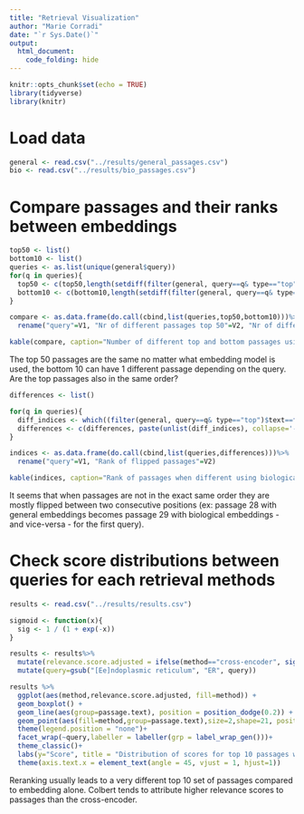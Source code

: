 ```yaml
---
title: "Retrieval Visualization"
author: "Marie Corradi"
date: "`r Sys.Date()`"
output: 
  html_document:
    code_folding: hide
---
```


```r
knitr::opts_chunk$set(echo = TRUE)
library(tidyverse)
library(knitr)
```

# Load data

```r
general <- read.csv("../results/general_passages.csv")
bio <- read.csv("../results/bio_passages.csv")
```

# Compare passages and their ranks between embeddings

```r
top50 <- list()
bottom10 <- list()
queries <- as.list(unique(general$query))
for(q in queries){
  top50 <- c(top50,length(setdiff(filter(general, query==q& type=="top")$text,filter(bio, query==q& type=="top")$text)))
  bottom10 <- c(bottom10,length(setdiff(filter(general, query==q& type=="bottom")$text,filter(bio, query==q& type=="bottom")$text)))
}

compare <- as.data.frame(do.call(cbind,list(queries,top50,bottom10)))%>%
  rename("query"=V1, "Nr of different passages top 50"=V2, "Nr of different passages bottom10"=V3)

kable(compare, caption="Number of different top and bottom passages using biological or general embeddings")
```

The top 50 passages are the same no matter what embedding model is used, the bottom 10 can have 1 different passage depending on the query.
Are the top passages also in the same order?

```r

differences <- list()

for(q in queries){
  diff_indices <- which((filter(general, query==q& type=="top")$text==filter(bio, query==q& type=="top")$text)==F)
  differences <- c(differences, paste(unlist(diff_indices), collapse='-'))
}

indices <- as.data.frame(do.call(cbind,list(queries,differences)))%>%
  rename("query"=V1, "Rank of flipped passages"=V2)

kable(indices, caption="Rank of passages when different using biological or general embeddings")
```

It seems that when passages are not in the exact same order they are mostly flipped between two consecutive positions (ex: passage 28 with general embeddings becomes passage 29 with biological embeddings - and vice-versa - for the first query).


# Check score distributions between queries for each retrieval methods

```r
results <- read.csv("../results/results.csv")

sigmoid <- function(x){
  sig <- 1 / (1 + exp(-x))
}

results <- results%>%
  mutate(relevance.score.adjusted = ifelse(method=="cross-encoder", sigmoid(relevance.score), relevance.score))%>%
  mutate(query=gsub("[Ee]ndoplasmic reticulum", "ER", query))

results %>%
  ggplot(aes(method,relevance.score.adjusted, fill=method)) +
  geom_boxplot() +
  geom_line(aes(group=passage.text), position = position_dodge(0.2)) +
  geom_point(aes(fill=method,group=passage.text),size=2,shape=21, position = position_dodge(0.2)) +
  theme(legend.position = "none")+
  facet_wrap(~query,labeller = labeller(grp = label_wrap_gen()))+
  theme_classic()+
  labs(y="Score", title = "Distribution of scores for top 10 passages with different retrieval methods")+ 
  theme(axis.text.x = element_text(angle = 45, vjust = 1, hjust=1))
```


Reranking usually leads to a very different top 10 set of passages compared to embedding alone. Colbert tends to attribute higher relevance scores to passages than the cross-encoder.



